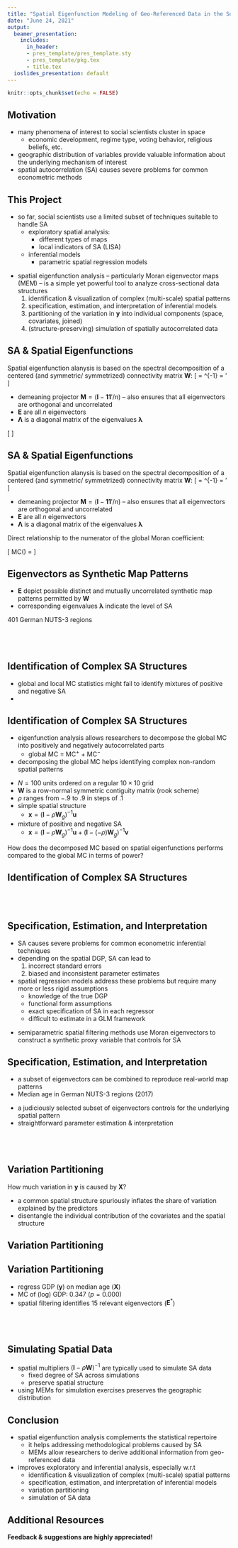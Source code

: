 ```yaml
---
title: "Spatial Eigenfunction Modeling of Geo-Referenced Data in the Social Sciences"
date: "June 24, 2021"
output:
  beamer_presentation:
    includes:
      in_header:
      - pres_template/pres_template.sty
      - pres_template/pkg.tex
      - title.tex
  ioslides_presentation: default
---
```


```r
knitr::opts_chunk$set(echo = FALSE)
```

## Motivation

* many phenomena of interest to social scientists cluster in space
  - economic development, regime type, voting behavior, religious beliefs, etc.
* geographic distribution of variables provide valuable information about the underlying mechanism of interest
* spatial autocorrelation (SA) causes severe problems for common econometric methods

\vspace{.5cm}

\begin{centering}
Adequately accounting for spatial structures is necessary to guard against false inferences and to utilize spatial information!
\end{centering}


## This Project

* so far, social scientists use a limited subset of techniques suitable to handle SA
  - exploratory spatial analysis:
    - different types of maps
    - local indicators of SA (LISA)
  - inferential models
    - parametric spatial regression models

\pause

* spatial eigenfunction analysis -- particularly Moran eigenvector maps (MEM) -- is a simple yet powerful tool to analyze cross-sectional data structures
  1. identification \& visualization of complex (multi-scale) spatial patterns
  2. specification, estimation, and interpretation of inferential models
  3. partitioning of the variation in $\bm{y}$ into individual components (space, covariates, joined)
  4. (structure-preserving) simulation of spatially autocorrelated data


## SA \& Spatial Eigenfunctions

Spatial eigenfunction alanysis is based on the spectral decomposition of a centered (and symmetric/ symmetrized) connectivity matrix $\bm{W}$:
\[
\bm{MWM} = \bm{E\Lambda E}^{-1} = \bm{E\Lambda E}'
\]

* demeaning projector $\bm{M}=(\bm{I}-\bm{11}'/n)$ -- also ensures that all eigenvectors are orthogonal and uncorrelated
* $\bm{E}$ are all $n$ eigenvectors
* $\bm{\Lambda}$ is a diagonal matrix of the eigenvalues $\bm{\lambda}$


\textcolor{white}{Direct relationship to the numerator of the global Moran coefficient:}

\[
\textcolor{white}{MC(\bm{x}) = \frac{n}{\bm{1}'\bm{W1}} \frac{\bm{x}'\bm{MWM}x}{\bm{x}'\bm{Mx}}}
\]

## SA \& Spatial Eigenfunctions

Spatial eigenfunction alanysis is based on the spectral decomposition of a centered (and symmetric/ symmetrized) connectivity matrix $\bm{W}$:
\[
\bm{\textcolor{red}{MWM}} = \bm{E\Lambda E}^{-1} = \bm{E\Lambda E}'
\]

* demeaning projector $\bm{M}=(\bm{I}-\bm{11}'/n)$ -- also ensures that all eigenvectors are orthogonal and uncorrelated
* $\bm{E}$ are all $n$ eigenvectors
* $\bm{\Lambda}$ is a diagonal matrix of the eigenvalues $\bm{\lambda}$


Direct relationship to the numerator of the global Moran coefficient:

\[
MC(\bm{x}) = \frac{n}{\bm{1}'\bm{W1}} \frac{\bm{x}'\bm{\textcolor{red}{MWM}x}}{\bm{x}'\bm{Mx}}
\]


## Eigenvectors as Synthetic Map Patterns

* $\bm{E}$ depict \underline{all} possible distinct and mutually uncorrelated synthetic map patterns permitted by $\bm{W}$
* corresponding eigenvalues $\bm{\lambda}$ indicate the level of SA

\underline{Example:} $401$ German NUTS-3 regions

\vspace{-.3cm}
\pause

\begin{minipage}[t]{.32\textwidth}
\centering
\tiny
Eigenvector 1\\
\includegraphics[scale=.17]{../../Figures/EV1}
\end{minipage}
\pause
\begin{minipage}[t]{.32\textwidth}
\centering
\tiny
Eigenvector 25\\
\includegraphics[scale=.17]{../../Figures/EV2}
\end{minipage}
\pause
\begin{minipage}[t]{.32\textwidth}
\centering
\tiny
Eigenvector 50\\
\includegraphics[scale=.17]{../../Figures/EV3}
\end{minipage}

\vspace{-.3cm}
\pause

\begin{minipage}[t]{.32\textwidth}
\centering
\tiny
Eigenvector 75\\
\includegraphics[scale=.17]{../../Figures/EV4}
\end{minipage}
\begin{minipage}[t]{.32\textwidth}
\centering
\tiny
Eigenvector 170\\
\includegraphics[scale=.17]{../../Figures/EV5}
\end{minipage}
\begin{minipage}[t]{.32\textwidth}
\centering
\tiny
Eigenvector 401\\
\includegraphics[scale=.17]{../../Figures/EV6}
\end{minipage}


## \ 

\centering
\LARGE\bf 1. Identification of Complex Spatial Structures


## Identification of Complex SA Structures

* global and local MC statistics might fail to identify mixtures of positive and negative SA
* \underline{Example:}

\vspace{-.3cm}
\pause

\begin{minipage}[t]{.32\textwidth}
\centering
\tiny
$\bm{e}_{80}$\\
\includegraphics[scale=.25]{../../Figures/decomp1}\\[2pt]
\includegraphics[scale=.25]{../../Figures/hist1}
\end{minipage}
\begin{minipage}[t]{.32\textwidth}
\centering
\tiny
$\bm{e}_{350}$\\
\includegraphics[scale=.25]{../../Figures/decomp2}\\[2pt]
\includegraphics[scale=.25]{../../Figures/hist2}
\end{minipage}
\pause
\begin{minipage}[t]{.32\textwidth}
\centering
\tiny
$\bm{e}_{80} + \bm{e}_{350}$\\
\includegraphics[scale=.25]{../../Figures/decomp3}\\[2pt]
\includegraphics[scale=.25]{../../Figures/hist3}
\end{minipage}


## Identification of Complex SA Structures

* eigenfunction analysis allows researchers to decompose the global MC into positively and negatively autocorrelated parts
  - global MC = MC$^+$ + MC$^-$
* decomposing the global MC helps identifying complex non-random spatial patterns

\pause

\underline{Monte Carlo setup:}

* $N=100$ units ordered on a regular $10\times 10$ grid
* $\bm{W}$ is a row-normal symmetric contiguity matrix (rook scheme)
* $\rho$ ranges from $-.9$ to $.9$ in steps of $.1$
* \underline{Scenario 1:} simple spatial structure
  - $\bm{x} = (\bm{I}-\rho\bm{W}_g)^{-1}\bm{u}$
* \underline{Scenario 2:} mixture of positive and negative SA
  - $\bm{x} = (\bm{I}-\rho\bm{W}_g)^{-1}\bm{u} + (\bm{I}-(-\rho)\bm{W}_g)^{-1}\bm{v}$

How does the decomposed MC based on spatial eigenfunctions performs compared to the global MC in terms of power?


## Identification of Complex SA Structures

\begin{minipage}[t]{.49\textwidth}
\centering
\footnotesize
\underline{Scenario 1:} Simple Spatial Structure\\
\includegraphics[scale=.39]{../../Figures/power1}
\end{minipage}
\pause
\begin{minipage}[t]{.49\textwidth}
\centering
\footnotesize
\underline{Scenario 2:} Mixture of SA\\
\includegraphics[scale=.39]{../../Figures/power2}
\end{minipage}


## \ 

\centering
\LARGE\bf 2. Model Specification, Estimation, and Interpretation


## Specification, Estimation, and Interpretation

* SA causes severe problems for common econometric inferential techniques
* depending on the spatial DGP, SA can lead to
  1. incorrect standard errors
  2. biased and inconsistent parameter estimates
* spatial regression models address these problems but require many more or less rigid assumptions
  - knowledge of the true DGP
  - functional form assumptions
  - exact specification of SA in each regressor
  - difficult to estimate in a GLM framework

\vspace{.5cm}

* semiparametric spatial filtering methods use Moran eigenvectors to construct a synthetic proxy variable that controls for SA


## Specification, Estimation, and Interpretation

* a subset of eigenvectors can be combined to reproduce real-world map patterns
* \underline{Example:} Median age in German NUTS-3 regions (2017)

\vspace{-.3cm}

\begin{minipage}[t]{.32\textwidth}
\centering
\tiny
Observed Median Age\\
\includegraphics[scale=.25]{../../Figures/filter1}
\end{minipage}
\pause
\begin{minipage}[t]{.32\textwidth}
\centering
\tiny
Synthetic Spatial Filter\\
\includegraphics[scale=.25]{../../Figures/filter2}
\end{minipage}
\pause
\begin{minipage}[t]{.32\textwidth}
\centering
\tiny
Filtered Residuals\\
\includegraphics[scale=.25]{../../Figures/filter3}
\end{minipage}

* a judiciously selected subset of eigenvectors controls for the underlying spatial pattern
* straightforward parameter estimation \& interpretation

## \ 

\centering
\LARGE\bf 3. Variation Partitioning


## Variation Partitioning

How much variation in $\bm{y}$ is caused by $\bm{X}$?

* a common spatial structure spuriously inflates the share of variation explained by the predictors
* disentangle the individual contribution of the covariates and the spatial structure

\pause

\begin{figure}[htb]
\centering
\begin{tikzpicture}
\draw[thick] (0,0) rectangle (10,1);
\filldraw[fill=black, opacity=.3, thick] (0,0) rectangle (5,1);
\filldraw[fill=black!70, opacity=.3, thick] (3,0) rectangle (7,1);
\draw [thick, decorate, decoration={brace, amplitude=15pt, raise=1ex}]
  (0,1) -- (10,1) node [midway, yshift=30pt] {Total variation in $\bm{y}$};
\draw [thick, decorate, decoration={brace, amplitude=15pt, mirror, raise=1ex}]
(0,0) -- (5,0) node [midway, yshift=-30pt] {Covariates $\bm{X}$};
\draw [thick, decorate, decoration={brace, amplitude=15pt, mirror, raise=1ex}]
(3,0) -- (7,0) node [midway, yshift=-30pt] {Space $\bm{E}^*$};
\draw [thick, decorate, decoration={brace, amplitude=15pt, mirror, raise=1ex}]
(7,0) -- (10,0) node [midway, yshift=-30pt] {Unexplained};
\node at (1.5,.5) {\footnotesize [a]};
\node at (4,.5) {\footnotesize [b]};
\node at (6,.5) {\footnotesize [c]};
\node at (8.5,.5) {\footnotesize [d]};
\end{tikzpicture}
\end{figure}


## Variation Partitioning

\begin{itemize}
\item[1] identify a subset of eigenvectors $\bm{E}^*$ that serve as spatial predictors
\pause
\item[2] regress $\bm{y}$ on three sets of predictors and calculate $R^2$
\begin{itemize}
  \item[2.1] regress $\bm{y}$ on $\bm{X}$ (fraction $[a+b]$)
  \item[2.2] regress $\bm{y}$ on $\bm{E}^*$ (fraction $[b+c]$)
  \item[2.3] regress $\bm{y}$ on $\bm{X}$ and $\bm{E}^*$ (fraction $[a+b+c]$)
\end{itemize}
\pause
\item[3] using the results from step 2, calculate individual fractions
\begin{itemize}
  \item[3.1] $[a] = [a+b+c] - [b+c]$
  \item[3.2] $[b] = [a+b] + [b+c] - [a+b+c]$
  \item[3.3] $[c] = [a+b+c] - [a+b]$
  \item[3.4] $[d] = 1 - [a+b+c]$
\end{itemize}
\pause
\item[4] use Moran spectral randomization to calculate $R^2_{adj}$
\end{itemize}


## Variation Partitioning

\underline{Example:}

* regress GDP ($\bm{y}$) on median age ($\bm{X}$)
* MC of (log) GDP: $0.347$ $(p=0.000)$
* spatial filtering identifies 15 relevant eigenvectors ($\bm{E}^*$)

\pause

\begin{table}[htb]
\centering
\begin{threeparttable}
\begin{tabular}{l|ccc|cccc}
\multicolumn{1}{c}{\ }& \multicolumn{3}{c}{\underline{Joint Fractions}} & \multicolumn{4}{c}{\underline{Individual Fractions}}\\
& $[a+b]$ & $[b+c]$ & $[a+b+c]$ & $[a]$ & $[b]$ & $[c]$ & $[d]$\\
\hline
$R^2$ & $0.286$ & $0.246$ & $0.523$ & $0.277$ & $0.009$ & $0.237$ & $0.477$ \\
$R^2_{adj}$ & $0.284$ & $0.217$ & $0.492$ & $0.275$ & $0.009$ & $0.208$ & $0.508$\\
\hline
\end{tabular}
\begin{tablenotes}
\footnotesize
\item \underline{Note:} Spatially constrained null model to calculate $R^2_{adj}$ based on $1,000$ random permutations.
\end{tablenotes}
\end{threeparttable}
\end{table}

## \ 

\centering
\LARGE\bf 4. (Structure-Preserving) Simulation of Spatially Autocorrelated Data


## Simulating Spatial Data

* spatial multipliers $(\bm{I}-\rho\bm{W})^{-1}$ are typically used to simulate SA data
  - fixed degree of SA across simulations
  - \underline{does not} preserve spatial structure

* using MEMs for simulation exercises preserves the geographic distribution

\vspace{-.3cm}

\begin{minipage}[t]{.32\textwidth}
\centering
\tiny
Observed Median Age\\
\includegraphics[scale=.25]{../../Figures/simtrue}
\end{minipage}
\pause
\begin{minipage}[t]{.32\textwidth}
\centering
\tiny
Spatial Multipliers (Means)\\
\includegraphics[scale=.25]{../../Figures/simsar}
\end{minipage}
\pause
\begin{minipage}[t]{.32\textwidth}
\centering
\tiny
MEMs (Means)\\
\includegraphics[scale=.25]{../../Figures/simfilter}
\end{minipage}


## Conclusion

* spatial eigenfunction analysis complements the statistical repertoire
  - it helps addressing methodological problems caused by SA
  - MEMs allow researchers to derive additional information from geo-referenced data
* improves exploratory and inferential analysis, especially w.r.t
  - identification \& visualization of complex (multi-scale) spatial patterns
  - specification, estimation, and interpretation of inferential models
  - variation partitioning
  - simulation of SA data


## Additional Resources

\begin{itemize}
\item[] \texttt{spfilteR} package:
\begin{itemize}
\item[] \underline{CRAN:} \url{https://CRAN.R-project.org/package=spfilteR}
\item[] \underline{GitHub:} \url{https://github.com/sjuhl/spfilteR}
\end{itemize}
\end{itemize}

\vfill

\centering
**Feedback \& suggestions are highly appreciated!**\
\href{mailto:sebastian.juhl@gess.uni-mannheim.de}{\texttt{sebastian.juhl@gess.uni-mannheim.de}}\
\url{www.sebastianjuhl.com}